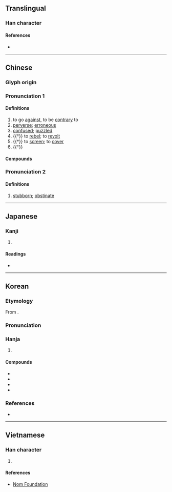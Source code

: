 {{character info}}
==Translingual==

===Han character===
{{Han char|rn=61|rad=心|as=07|sn=10|four=94047|canj=PJBD|ids=⿰忄孛}}

====References====
* {{Han ref|kx=0387.220|dkj=10663|dj=0720.040|hdz=42302.150|uh=6096|ud=24726|bh=AEAF|bd=44719}}

----

==Chinese==
{{zh-forms}}

===Glyph origin===
{{Han etym}}

===Pronunciation 1===
{{zh-pron
|m=bèi
|m-s=
|c=bui6,bui3
|c-t=
|g=
|h=pfs=
|j=
|md=
|mn=pōe
|mn-t=
|w=
|x=
|mc=y
|oc=y
|cat=a
}}

====Definitions====
{{zh-hanzi}}

# to go [[against]], to be [[contrary]] to
# [[perverse]]; [[erroneous]]
# [[confused]]; [[puzzled]]
# {{†}} to [[rebel]]; to [[revolt]]
# {{†}} to [[screen]]; to [[cover]]
# {{†}} {{zh-alt-form|勃|[[prosperous]]; [[thriving]]}}

====Compounds====
{{zh-der|悖亂|悖慢|悖晦|悖畔|悖論|悖謬|並存不悖|傲悖|並行不悖|悖逆|悖繆|悖禮|悖悔|悖叛|悖入悖出|悖倫|悖時鬼|悖理違情|悖德|狂悖|逆天悖理|言行相悖|違天悖理}}

===Pronunciation 2===
{{zh-pron
|m=běi
|cat=a
}}

====Definitions====
{{zh-hanzi}}

# {{zh-hg}} [[stubborn]]; [[obstinate]]

----

==Japanese==

===Kanji===
{{ja-kanji|grade=|rs=心07}}

# {{rfdef|ja|sort=心07}}

====Readings====
* {{ja-readings
|goon=ばい, ぼち, ぼつ
|kanon=はい, ほつ
|kun=もと-る
}}

----

==Korean==

===Etymology===
From {{der|ko|ltc|-}} {{ltc-l|悖|id=1}}. 

{{collapse|
* {{hanja-dongguk|ᄈᆡᆼ〮|ppóy}}
* {{hanja-sinjeung|패|phay}}
|Historical readings
|bg=#FFFFFF}}

===Pronunciation===
{{ko-hanja-pron|패|pʰɛː|페|pʰe̞ː|alt=y}}

===Hanja===
{{ko-hanja-search}}
{{ko-hanja|거스르다|거스를|패}}

# {{hanja form of|패|go [[against]]}}

====Compounds====
{{der-top|Compounds}}
* {{ko-l|행패|[[violence]]|行悖}}
* {{ko-l|패악|[[wickedness]]; [[depravity]]; [[viciousness]]|悖惡}}
* {{ko-l|패륜|[[depravity]]; [[immorality]]|悖倫}}
* {{ko-l|패륜아|[[depraved]] [[person]]; [[immoral]] [[person]]|悖倫兒}}
{{der-bottom}}

===References===
* {{R:hanjadoc|3454}}

----

==Vietnamese==

===Han character===
{{vi-readings|rs=心07|reading=bội}}

# {{rfdef|vi|sort=心07}}

====References====
* [http://nomfoundation.org/common/nom_details.php?codepoint=6096 Nom Foundation]